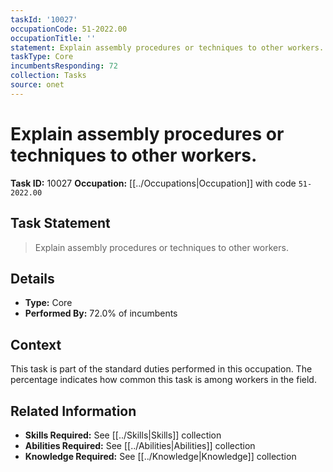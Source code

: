 ```yaml
---
taskId: '10027'
occupationCode: 51-2022.00
occupationTitle: ''
statement: Explain assembly procedures or techniques to other workers.
taskType: Core
incumbentsResponding: 72
collection: Tasks
source: onet
---
```

# Explain assembly procedures or techniques to other workers.

**Task ID:** 10027
**Occupation:** [[../Occupations|Occupation]] with code `51-2022.00`

## Task Statement

> Explain assembly procedures or techniques to other workers.

## Details

- **Type:** Core
- **Performed By:** 72.0% of incumbents

## Context

This task is part of the standard duties performed in this occupation. The percentage indicates how common this task is among workers in the field.

## Related Information

- **Skills Required:** See [[../Skills|Skills]] collection
- **Abilities Required:** See [[../Abilities|Abilities]] collection
- **Knowledge Required:** See [[../Knowledge|Knowledge]] collection
